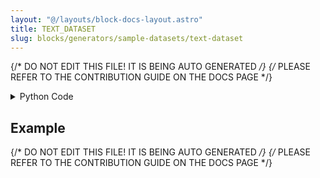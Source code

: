 ```yaml
---
layout: "@/layouts/block-docs-layout.astro"
title: TEXT_DATASET
slug: blocks/generators/sample-datasets/text-dataset
---
```


{/* DO NOT EDIT THIS FILE! IT IS BEING AUTO GENERATED */}
{/* PLEASE REFER TO THE CONTRIBUTION GUIDE ON THE DOCS PAGE */}


<PythonDocsDisplay docstring={docstring} />
<details>
<summary>Python Code</summary>

```python
from flojoy import flojoy, DataFrame, Array
from sklearn.datasets import fetch_20newsgroups
from sklearn.utils import Bunch
import pandas as pd
from typing import cast, Literal, Optional


# TODO: Add more datasets to this node.
@flojoy
def TEXT_DATASET(
    subset: Literal["train", "test", "all"] = "train",
    categories: Optional[Array] = None,
    remove_headers: bool = False,
    remove_footers: bool = False,
    remove_quotes: bool = False,
) -> DataFrame:
    """The TEXT_DATASET node loads the 20 newsgroups dataset from scikit-learn.

    The data is returned as a dataframe with one column containing the text and the other containing the category.

    Parameters
    ----------
    subset : "train" | "test" | "all", default="train"
        Select the dataset to load: "train" for the training set, "test" for the test set, "all" for both.
    categories : list of str, optional
        Select the categories to load. By default, all categories are loaded.
        The list of all categories is:
        'alt.atheism',
        'comp.graphics',
        'comp.os.ms-windows.misc',
        'comp.sys.ibm.pc.hardware',
        'comp.sys.mac.hardware',
        'comp.windows.x',
        'misc.forsale',
        'rec.autos',
        'rec.motorcycles',
        'rec.sport.baseball',
        'rec.sport.hockey',
        'sci.crypt',
        'sci.electronics',
        'sci.med',
        'sci.space',
        'soc.religion.christian',
        'talk.politics.guns',
        'talk.politics.mideast',
        'talk.politics.misc',
        'talk.religion.misc'
    remove_headers : boolean, default=false
        Remove the headers from the data.
    remove_footers : boolean, default=false
        Remove the footers from the data.
    remove_quotes : boolean, default=false
        Remove the quotes from the data.

    Returns
    -------
    DataFrame
    """

    to_remove = tuple(
        ["headers" for remove_headers in [remove_headers] if remove_headers]
        + ["footers" for remove_footers in [remove_footers] if remove_footers]
        + ["quotes" for remove_quotes in [remove_quotes] if remove_quotes]
    )

    newsgroups = fetch_20newsgroups(
        subset=subset,
        categories=categories.unwrap() if categories else None,
        remove=to_remove,
    )

    newsgroups = cast(Bunch, newsgroups)
    data = newsgroups.data
    labels = [newsgroups.target_names[i] for i in newsgroups.target]

    df = pd.DataFrame({"Text": data, "Label": labels})
    return DataFrame(df=df)

```

[Find this Flojoy Block on GitHub](https://github.com/flojoy-ai/blocks/blob/main/blocks/GENERATORS/SAMPLE_DATASETS/TEXT_DATASET/TEXT_DATASET.py)

</details>

## Example


<GetHelpWidget />


<AppDisplay app={app} blockName="TEXT_DATASET" client:visible />


<Example />

{/* DO NOT EDIT THIS FILE! IT IS BEING AUTO GENERATED */}
{/* PLEASE REFER TO THE CONTRIBUTION GUIDE ON THE DOCS PAGE */}
